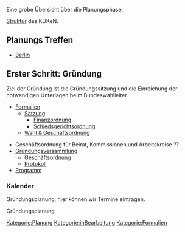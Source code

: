 Eine grobe Übersicht über die Planungsphase.

[[Struktur_KUKeN_Bund| Struktur]] des KUKeN.

== Planungs Treffen ==

* [[Planungstreffen_Berlin| Berlin]]

== Erster Schritt: Gründung ==

Ziel der Gründung ist die Gründungssitzung und die Einreichung der notwendigen Unterlagen beim Bundeswahlleiter.

* [[Formalien]]
** [[Satzung]]
***[[Satzung#Abschnitt_B:_Finanzordnung|Finanzordnung]]
***[[Satzung#Abschnitt_C:_Schiedsgerichtsordnung|Schiedsgerichtsordnung]]
**[[Go|Wahl & Geschäftsordnung]]

{{Kalenderblatt
 |Typ    = Gründungsversammlung
 |Titel  = Gründungsversammlung
 |Link   = Gründungsversammlung
 |Datum  = 01.01.2016
 |Zeit   = (SS:MM)
 |Lokal  = hier die ....
 |Straße = ....
 |PLZ    = ...
 |Ort    = ..
}}
*Geschäftsordnung für Beirat, Kommissionen und Arbeitskreise ??
* [[Gründungsversammlung]]
** [[Geschäftsordnung]]
** [[Protokoll]]
*[[Programm]]

=== Kalender ===

Gründungsplanung, hier können wir Termine eintragen.

<mscalendar>Gründungsplanung</mscalendar>




[[Kategorie:Planung]]
[[Kategorie:inBearbeitung]]
[[Kategorie:Formalien]]